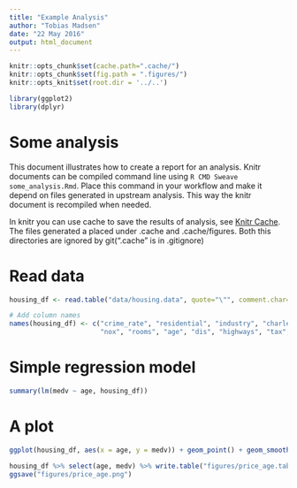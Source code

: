 ```yaml
---
title: "Example Analysis"
author: "Tobias Madsen"
date: "22 May 2016"
output: html_document
---
```


<!--
%\VignetteEngine{knitr::knitr}
-->

```r
knitr::opts_chunk$set(cache.path=".cache/")
knitr::opts_chunk$set(fig.path = ".figures/")
knitr::opts_knit$set(root.dir = '../..')
```

```r
library(ggplot2)
library(dplyr)
```

# Some analysis
This document illustrates how to create a report for an analysis. Knitr documents can be compiled command line using `R CMD Sweave some_analysis.Rmd`. Place this command in your workflow and make it depend on files generated in upstream analysis. This way the knitr document is recompiled when needed.

In knitr you can use cache to save the results of analysis, see [Knitr Cache]([ABC](http://yihui.name/knitr/demo/cache/)). The files generated a placed under .cache and .cache/figures. Both this directories are ignored by git(".cache" is in .gitignore)

# Read data

```r
housing_df <- read.table("data/housing.data", quote="\"", comment.char="")

# Add column names
names(housing_df) <- c("crime_rate", "residential", "industry", "charles", 
                       "nox", "rooms", "age", "dis", "highways", "tax", "ptratio", "blacks", "lstat", "medv")
```

# Simple regression model

```r
summary(lm(medv ~ age, housing_df))
```

# A plot
```r
ggplot(housing_df, aes(x = age, y = medv)) + geom_point() + geom_smooth(method=lm)

housing_df %>% select(age, medv) %>% write.table("figures/price_age.tab", row.names = F, sep = '\t')
ggsave("figures/price_age.png")
```
